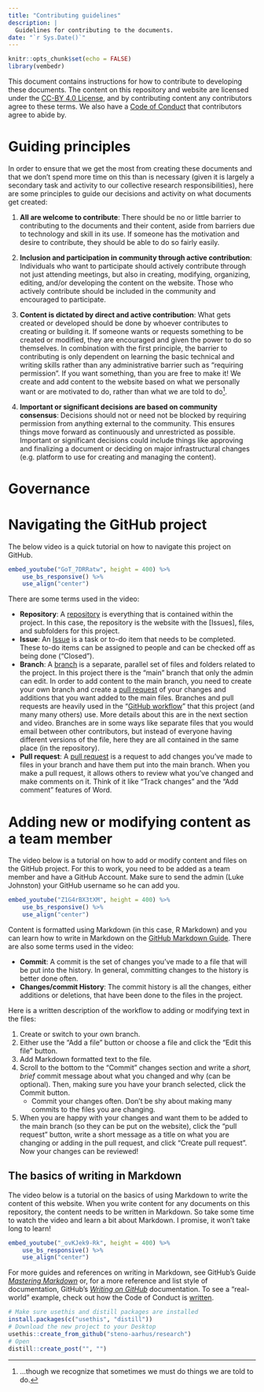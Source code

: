 ```yaml
---
title: "Contributing guidelines"
description: |
  Guidelines for contributing to the documents.
date: "`r Sys.Date()`"
---
```


```r
knitr::opts_chunk$set(echo = FALSE)
library(vembedr)
```

This document contains instructions for how to contribute to developing these
documents. The content on this repository and website are licensed under the 
[CC-BY 4.0 License](https://github.com/steno-aarhus/research/blob/main/LICENSE.md), 
and by contributing content any contributors agree to these terms. We also
have a [Code of Conduct](https://steno-aarhus.github.io/research/CONDUCT.html)
that contributors agree to abide by.

# Guiding principles

In order to ensure that we get the most from creating these documents and that
we don't spend more time on this than is necessary (given it is largely a
secondary task and activity to our collective research responsibilities),
here are some principles to guide our decisions and activity on what documents
get created:

1. **All are welcome to contribute**: There should be no or little barrier to
contributing to the documents and their content, aside from barriers due to
technology and skill in its use. If someone has the motivation and desire to
contribute, they should be able to do so fairly easily.

2. **Inclusion and participation in community through active contribution**:
Individuals who want to participate should actively contribute through not just
attending meetings, but also in creating, modifying, organizing, editing, and/or
developing the content on the website. Those who actively contribute should be
included in the community and encouraged to participate. 

3. **Content is dictated by direct and active contribution**: What gets created
or developed should be done by whoever contributes to creating or building it.
If someone wants or requests something to be created or modified, they are
encouraged and given the power to do so themselves. 
In combination with the first principle, the barrier to contributing is only 
dependent on learning the basic technical and writing skills rather than
any administrative barrier such as "requiring permission". If you want something,
than you are free to make it! We create and add content to the website based on
what we personally want or are motivated to do, rather than what we are told to
do^[...though we recognize that sometimes we must do things we are told to do.].

4. **Important or significant decisions are based on community consensus**:
Decisions should not or need not be blocked by requiring permission from
anything external to the community. This ensures things move forward as
continuously and unrestricted as possible. Important or significant decisions
could include things like approving and finalizing a document or deciding on
major infrastructural changes (e.g. platform to use for creating and managing
the content).

# Governance

# Navigating the GitHub project

The below video is a quick tutorial on how to navigate this project
on GitHub.

```r
embed_youtube("GoT_7DRRatw", height = 400) %>% 
    use_bs_responsive() %>% 
    use_align("center")
```

There are some terms used in the video:

- **Repository**: A [repository] is everything that is contained within
the project. In this case, the repository is the website with the 
[Issues], files, and subfolders for this project.
- **Issue**: An [Issue] is a task or to-do item that needs to be
completed. These to-do items can be assigned to people and can be
checked off as being done ("Closed").
- **Branch**: A [branch] is a separate, parallel set of files and
folders related to the project. In this project there is the "main"
branch that only the admin can edit. In order to add content
to the main branch, you need to create your own branch and create a
[pull request] of your changes and additions that you want added to
the main files. Branches and pull requests are heavily used in the
"[GitHub workflow]" that this project (and many many others) use.
More details about this are in the next section and video. Branches are
in some ways like separate files that you would email between other
contributors, but instead of everyone having different versions of the
file, here they are all contained in the same place (in the repository).
- **Pull request**: A [pull request] is a request to add changes
you've made to files in your branch and have them put into the main
branch. When you make a pull request, it allows others to review what
you've changed and make comments on it. Think of it like "Track changes"
and the "Add comment" features of Word.

[pull request]: https://docs.github.com/en/github/collaborating-with-issues-and-pull-requests/about-pull-requests
[GitHub workflow]: https://guides.github.com/introduction/flow/
[Issue]: https://guides.github.com/features/issues/
[repository]: https://docs.github.com/en/github/creating-cloning-and-archiving-repositories/about-repositories
[branch]: https://docs.github.com/en/github/getting-started-with-github/github-glossary#branch

# Adding new or modifying content as a team member

The video below is a tutorial on how to add or modify content and files
on the GitHub project. For this to work, you need to be added as a team
member and have a GitHub Account. Make sure to send the admin (Luke Johnston)
your GitHub username so he can add you.

```r
embed_youtube("Z1G4rBX3tXM", height = 400) %>% 
    use_bs_responsive() %>% 
    use_align("center")
```

Content is formatted using Markdown (in this case, R Markdown) and you
can learn how to write in Markdown on the 
[GitHub Markdown Guide](https://guides.github.com/features/mastering-markdown/).
There are also some terms used in the video:

- **Commit**: A commit is the set of changes you've made to a file that
will be put into the history. In general, committing changes to the
history is better done often.
- **Changes/commit History**: The commit history is all the changes,
either additions or deletions, that have been done to the files in the
project.

Here is a written description of the workflow to adding or modifying
text in the files:

1. Create or switch to your own branch.
2. Either use the "Add a file" button or choose a file and click the
"Edit this file" button.
3. Add Markdown formatted text to the file.
4. Scroll to the bottom to the "Commit" changes section and write
a *short, brief* commit message about what you changed and why (can be optional).
Then, making sure you have your branch selected, click the Commit button.
    - Commit your changes often. Don't be shy about making many commits
    to the files you are changing.
5. When you are happy with your changes and want them to be added to 
the main branch (so they can be put on the website), click the "pull
request" button, write a short message as a title on what you are
changing or adding in the pull request, and click "Create pull request".
Now your changes can be reviewed!

## The basics of writing in Markdown

The video below is a tutorial on the basics of using Markdown to write the content
of this website. When you write content for any documents on this repository,
the content needs to be written in Markdown. So take some time to watch the
video and learn a bit about Markdown. I promise, it won't take long to learn!

```r
embed_youtube("_ovKJek9-Rk", height = 400) %>% 
    use_bs_responsive() %>% 
    use_align("center")
```

For more guides and references on writing in Markdown, see GitHub's Guide
[*Mastering Markdown*](https://guides.github.com/features/mastering-markdown/)
or, for a more reference and list style of documentation, GitHub's 
[*Writing on GitHub*](https://docs.github.com/en/github/writing-on-github/basic-writing-and-formatting-syntax)
documentation. To see a "real-world" example, check out how the Code of Conduct
is [written](https://github.com/steno-aarhus/research/blob/main/CONDUCT.Rmd).

<!-- ## Using RStudio to contribute -->

```r
# Make sure usethis and distill packages are installed
install.packages(c("usethis", "distill"))
# Download the new project to your Desktop
usethis::create_from_github("steno-aarhus/research")
# Open
distill::create_post("", "")
```

